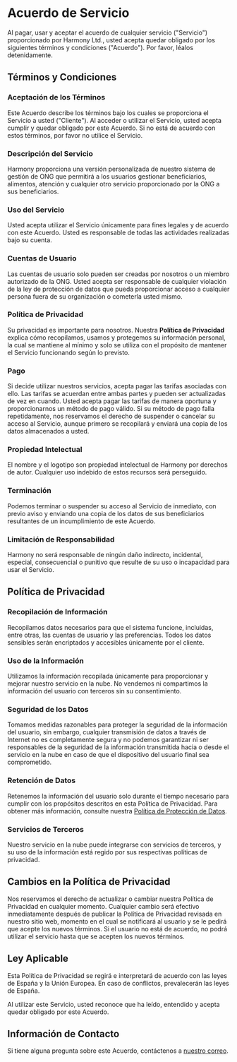 # Acuerdo de Servicio

Al pagar, usar y aceptar el acuerdo de cualquier servicio ("Servicio") proporcionado por Harmony Ltd., usted acepta quedar obligado por los siguientes términos y condiciones ("Acuerdo"). Por favor, léalos detenidamente.

## Términos y Condiciones

### Aceptación de los Términos

Este Acuerdo describe los términos bajo los cuales se proporciona el Servicio a usted ("Cliente"). Al acceder o utilizar el Servicio, usted acepta cumplir y quedar obligado por este Acuerdo.
Si no está de acuerdo con estos términos, por favor no utilice el Servicio.

### Descripción del Servicio

Harmony proporciona una versión personalizada de nuestro sistema de gestión de ONG que permitirá a los usuarios gestionar beneficiarios, alimentos, atención y cualquier otro servicio proporcionado por la ONG a sus beneficiarios.

### Uso del Servicio

Usted acepta utilizar el Servicio únicamente para fines legales y de acuerdo con este Acuerdo. Usted es responsable de todas las actividades realizadas bajo su cuenta.

### Cuentas de Usuario

Las cuentas de usuario solo pueden ser creadas por nosotros o un miembro autorizado de la ONG. Usted acepta ser responsable de cualquier violación de la ley de protección de datos que pueda proporcionar acceso a cualquier persona fuera de su organización
o cometerla usted mismo.

### Política de Privacidad

Su privacidad es importante para nosotros. Nuestra **Política de Privacidad** explica cómo recopilamos, usamos y protegemos su información personal, la cual se mantiene al mínimo y solo se utiliza con el propósito
de mantener el Servicio funcionando según lo previsto.

### Pago

Si decide utilizar nuestros servicios, acepta pagar las tarifas asociadas con ello. Las tarifas se acuerdan entre ambas partes y pueden ser actualizadas de vez en cuando. Usted acepta pagar las tarifas de manera oportuna
y proporcionarnos un método de pago válido. Si su método de pago falla repetidamente, nos reservamos el derecho de suspender o cancelar su acceso al Servicio, aunque primero se recopilará y enviará una copia de los datos almacenados
a usted.

### Propiedad Intelectual

El nombre y el logotipo son propiedad intelectual de Harmony por derechos de autor. Cualquier uso indebido de estos recursos será perseguido.

### Terminación

Podemos terminar o suspender su acceso al Servicio de inmediato, con previo aviso y enviando una copia de los datos de sus beneficiarios resultantes de un incumplimiento de este Acuerdo.

### Limitación de Responsabilidad

Harmony no será responsable de ningún daño indirecto, incidental, especial, consecuencial o punitivo que resulte de su uso o incapacidad para usar el Servicio.

## Política de Privacidad

### Recopilación de Información

Recopilamos datos necesarios para que el sistema funcione, incluidas, entre otras, las cuentas de usuario y las preferencias. Todos los datos sensibles serán encriptados y accesibles únicamente por el cliente.

### Uso de la Información

Utilizamos la información recopilada únicamente para proporcionar y mejorar nuestro servicio en la nube. No vendemos ni compartimos la información del usuario con terceros sin su consentimiento.

### Seguridad de los Datos

Tomamos medidas razonables para proteger la seguridad de la información del usuario, sin embargo, cualquier transmisión de datos a través de Internet no es completamente segura y no podemos garantizar ni 
ser responsables de la seguridad de la información transmitida hacia o desde el servicio en la nube en caso de que el dispositivo del usuario final sea comprometido.

### Retención de Datos

Retenemos la información del usuario solo durante el tiempo necesario para cumplir con los propósitos descritos en esta Política de Privacidad. Para obtener más información, consulte nuestra 
[Política de Protección de Datos](Data%20Protection.mdx).

### Servicios de Terceros

Nuestro servicio en la nube puede integrarse con servicios de terceros, y su uso de la información está regido por sus respectivas políticas de privacidad.

## Cambios en la Política de Privacidad

Nos reservamos el derecho de actualizar o cambiar nuestra Política de Privacidad en cualquier momento. Cualquier cambio será efectivo inmediatamente después de publicar la Política de Privacidad revisada en nuestro sitio web, momento en el cual se notificará al usuario
y se le pedirá que acepte los nuevos términos. Si el usuario no está de acuerdo, no podrá utilizar el servicio hasta que se acepten los nuevos términos.

## Ley Aplicable

Esta Política de Privacidad se regirá e interpretará de acuerdo con las leyes de España y la Unión Europea. En caso de conflictos, prevalecerán las leyes de España.

Al utilizar este Servicio, usted reconoce que ha leído, entendido y acepta quedar obligado por este Acuerdo.

## Información de Contacto

Si tiene alguna pregunta sobre este Acuerdo, contáctenos a [nuestro correo](harmonyltd@outlook.com).
